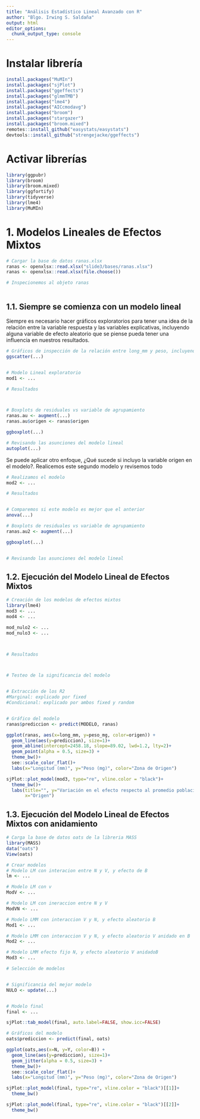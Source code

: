 ```yaml
---
title: "Análisis Estadístico Lineal Avanzado con R"
author: "Blgo. Irwing S. Saldaña"
output: html
editor_options: 
  chunk_output_type: console
---
```


# Instalar librería
```r
install.packages("MuMIn")
install.packages("sjPlot")
install.packages("ggeffects")
install.packages("glmmTMB")
install.packages("lme4")
install.packages("AICcmodavg")
install.packages("broom")
install.packages("stargazer")
install.packages("broom.mixed")
remotes::install_github("easystats/easystats")
devtools::install_github("strengejacke/ggeffects")
```

# Activar librerías
```r
library(ggpubr)
library(broom)
library(broom.mixed)
library(ggfortify)
library(tidyverse)
library(lme4)
library(MuMIn)
```

# **1. Modelos Lineales de Efectos Mixtos**

```r
# Cargar la base de datos ranas.xlsx
ranas <- openxlsx::read.xlsx("slide3/bases/ranas.xlsx")
ranas <- openxlsx::read.xlsx(file.choose())

# Inspecionemos al objeto ranas



```

## **1.1. Siempre se comienza con un modelo lineal**

Siempre es necesario hacer gráficos exploratorios para tener una idea de la relación entre la variable respuesta y las variables explicativas, incluyendo alguna variable de efecto aleatorio que se piense pueda tener una influencia en nuestros resultados.

```r
# Gráficos de inspección de la relación entre long_mm y peso, incluyendo al origen
ggscatter(...)


# Modelo Lineal exploratorio
mod1 <- ...

# Resultados



# Boxplots de residuales vs variable de agrupamiento
ranas.au <- augment(...)
ranas.au$origen <- ranas$origen

ggboxplot(...)

# Revisando las asunciones del modelo lineal
autoplot(...)


```

Se puede aplicar otro enfoque, ¿Qué sucede si incluyo la variable origen en el modelo?. Realicemos este segundo modelo y revisemos todo

```r
# Realizamos el modelo
mod2 <- ...

# Resultados


# Comparemos si este modelo es mejor que el anterior
anova(...)

# Boxplots de residuales vs variable de agrupamiento
ranas.au2 <- augment(...)

ggboxplot(...)


# Revisando las asunciones del modelo lineal


```

## **1.2. Ejecución del Modelo Lineal de Efectos Mixtos**

```r
# Creación de los modelos de efectos mixtos
library(lme4)
mod3 <- ...
mod4 <- ...

mod_nulo2 <- ...
mod_nulo3 <- ...



# Resultados



# Testeo de la significancia del modelo


# Extracción de los R2
#Marginal: explicado por fixed
#Condicional: explicado por ambos fixed y random


# Gráfico del modelo
ranas$prediccion <- predict(MODELO, ranas)

ggplot(ranas, aes(x=long_mm, y=peso_mg, color=origen)) + 
  geom_line(aes(y=prediccion), size=1)+
  geom_abline(intercept=2458.18, slope=89.02, lwd=1.2, lty=2)+
  geom_point(alpha = 0.5, size=3) + 
  theme_bw()+
  see::scale_color_flat()+
  labs(x="Longitud (mm)", y="Peso (mg)", color="Zona de Origen")

sjPlot::plot_model(mod3, type="re", vline.color = "black")+
  theme_bw()+
  labs(title="", y="Variación en el efecto respecto al promedio poblacional",
       x="Origen")
```

## **1.3. Ejecución del Modelo Lineal de Efectos Mixtos con anidamiento**

```r
# Carga la base de datos oats de la libreria MASS
library(MASS)
data("oats")
View(oats)

# Crear modelos
# Modelo LM con interacion entre N y V, y efecto de B
lm <- ...

# Modelo LM con v
ModV <- ...

# Modelo LM con ineraccion entre N y V
ModVN <- ...

# Modelo LMM con interaccion V y N, y efecto aleatorio B
Mod1 <- ...

# Modelo LMM con interaccion V y N, y efecto aleatorio V anidado en B 
Mod2 <- ...

# Modelo LMM efecto fijo N, y efecto aleatorio V anidadoB
Mod3 <- ...

# Selección de modelos


# Significancia del mejor modelo
NULO <- update(...)


# Modelo final
final <- ...

sjPlot::tab_model(final, auto.label=FALSE, show.icc=FALSE)

# Gráficos del modelo
oats$prediccion <- predict(final, oats)

ggplot(oats,aes(x=N, y=Y, color=B)) + 
  geom_line(aes(y=prediccion), size=1)+
  geom_jitter(alpha = 0.5, size=3) + 
  theme_bw()+
  see::scale_color_flat()+
  labs(x="Longitud (mm)", y="Peso (mg)", color="Zona de Origen")

sjPlot::plot_model(final, type="re", vline.color = "black")[[1]]+
  theme_bw()

sjPlot::plot_model(final, type="re", vline.color = "black")[[2]]+
  theme_bw()

```
